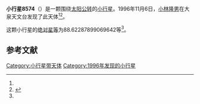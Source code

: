 {{Infobox planet
| bgcolour = #FFFFC0
| name = 8574 Makotoirie
| symbol = 
| image = 
| caption = 
| discovery = yes
| discovery_ref = 
| discoverer = [[小林隆男|小林隆男]]
| discovery_site = [[大泉天文台|大泉天文台]] 
| discovered = 1996年11月6日
| designations = yes
| mp_name = 
| named_after = 
| alt_names = 1996 VC2/ 1936 QR1 / 1955 UM / 1977 SK1 / 1980 QC
| mp_category = [[主带小行星|主带小行星]]
| orbit_ref = <ref name="a">[http://ssd.jpl.nasa.gov/sbdb.cgi?sstr=8574 8574 Makotoirie] {{Wayback|url=http://ssd.jpl.nasa.gov/sbdb.cgi?sstr=8574 |date=20210718083628 }}，小行星數據庫瀏覽器（JPL Small-Body Database Browser）－[[美国国家航空航天局|美国国家航空航天局]]喷气推进实验室</ref>
| epoch = 2456400.5 (2013年4月18日更新)
| aphelion = {{convert|2.53585045986439|AU|km|3|abbr=on|lk=out}}
| perihelion = {{convert|1.75344351490762|AU|km|3|abbr=on}}
| semimajor = {{convert|2.144646987386005|AU|km|3|abbr=on}}
| eccentricity = 0.182409261
| period = 1147.181546 [[日|日]]<br />3.14[[儒略年|儒略年]]
| avg_speed = 
| inclination = 1.23657919315682
| asc_node = 253.7606520179115
| mean_anomaly = 
| arg_peri = 88.62287899069642
| satellites = 
| physical_characteristics = yes
| dimensions = 
| mass = 
| density = 
| surface_grav = 
| escape_velocity = 
| sidereal_day = 
| axial_tilt = 
| pole_ecliptic_lat = 
| pole_ecliptic_lon = 
| albedo = 
| temperatures= 
| temp_name1 = 
| mean_temp_1 = 
| max_temp_1 = 
| temp_name2 = 
| max_temp_2 = 
| spectral_type = 
| abs_magnitude = 88.62287899069642
}}

'''小行星8574'''（{{lang-en|8574 Makotoirie}}）是一颗围绕[[太阳|太阳]][[公转|公转]]的[[小行星|小行星]]。1996年11月6日，[[小林隆男|小林隆男]]在大泉天文台发现了此天体<ref name="a" /><ref>{{cite news|title=小行星列表|url=http://cfa-www.harvard.edu/iau/lists/NumberedMPs.txt|accessdate=2013-07-08|newspaper=哈佛大学|archive-date=2008-05-17|archive-url=https://web.archive.org/web/20080517010638/http://cfa-www.harvard.edu/iau/lists/NumberedMPs.txt|dead-url=no}}</ref>。

这颗小行星的[[绝对星等|绝对星等]]为88.62287899069642等<ref name="a" />。

==参考文献==
{{reflist}}
{{Minor Planet Number|[[小行星8573|小行星8573]]|[[小行星8575|小行星8575]]}}

{{小天体}}

[[Category:小行星带天体|Category:小行星带天体]]
[[Category:1996年发现的小行星|Category:1996年发现的小行星]]

{{asteroid-stub}}